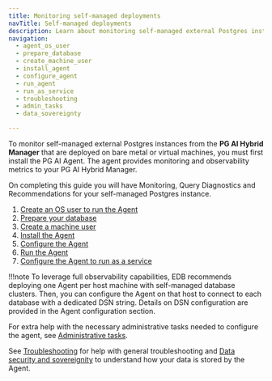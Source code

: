 ```yaml
---
title: Monitoring self-managed deployments
navTitle: Self-managed deployments
description: Learn about monitoring self-managed external Postgres instances with PG AI Hybrid Manager.
navigation:
  - agent_os_user
  - prepare_database
  - create_machine_user
  - install_agent
  - configure_agent
  - run_agent
  - run_as_service
  - troubleshooting
  - admin_tasks
  - data_sovereignty

---
```


To monitor self-managed external Postgres instances from the **PG AI Hybrid Manager** that are deployed on bare metal or virtual machines, you must first install the PG AI Agent. The agent provides monitoring and observability metrics to your PG AI Hybrid Manager.

On completing this guide you will have Monitoring, Query Diagnostics and Recommendations for your self-managed Postgres instance.

1.  [Create an OS user to run the Agent](agent_os_user.mdx)
2.  [Prepare your database](prepare_database.mdx)
3.  [Create a machine user](create_machine_user.mdx)
4.  [Install the Agent](install_agent.mdx)
5.  [Configure the Agent](configure_agent.mdx)
6.  [Run the Agent](run_agent.mdx)
7.  [Configure the Agent to run as a service](run_as_service.mdx)

!!!note
   To leverage full observability capabilities, EDB recommends deploying one Agent per host machine with self-managed database clusters. Then, you can configure the Agent on that host to connect to each database with a dedicated DSN string. Details on DSN configuration are provided in the Agent configuration section.

For extra help with the necessary administrative tasks needed to configure the agent, see [Administrative tasks](admin_tasks.mdx).

See [Troubleshooting](troubleshooting.mdx) for help with general troubleshooting and [Data security and sovereignity](data_sovereignity.mdx) to understand how your data is stored by the Agent.
